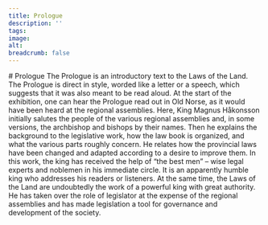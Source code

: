 ```yaml
---
title: Prologue
description: ''
tags:
image: 
alt: 
breadcrumb: false
---
```



<SitatHero 
    title='Prologue' 
    ingress='Magnus, by the grace of God, king of Norway, son of King Håkon, grandson of King Sverrir, sends God’s and his own greeting to all friends of God and his in the Gulating district.'  
    footer=''
/>

<Container>
    # Prologue
</Container>

<Container stil="firstletter text-left text-xl" columns={2} margin={10}>
    The Prologue is an introductory text to the Laws of the Land. 
    The Prologue is direct in style, worded like a letter or a speech, which suggests that it was also meant to be read aloud. 
    At the start of the exhibition, one can hear the Prologue read out in Old Norse, as it would have been heard at the regional assemblies. 
    Here, King Magnus Håkonsson initially salutes the people of the various regional assemblies and, in some versions, the archbishop and bishops by their names. 
    Then he explains the background to the legislative work, how the law book is organized, and what the various parts roughly concern. 
    He relates how the provincial laws have been changed and adapted according to a desire to improve them. 
    In this work, the king has received the help of “the best men” – wise legal experts and noblemen in his immediate circle. 
    It is an apparently humble king who addresses his readers or listeners. 
    At the same time, the Laws of the Land are undoubtedly the work of a powerful king with great authority. 
    He has taken over the role of legislator at the expense of the regional assemblies and has made legislation a tool for governance and development of the society.
</Container>

<Container>
    <Spacer height={10} />
    <SubTextsCards items={site.prologen} meta={meta} columns={3} gap={10} />
 </Container>

<Work id="ubb-diplom-0035" />

 